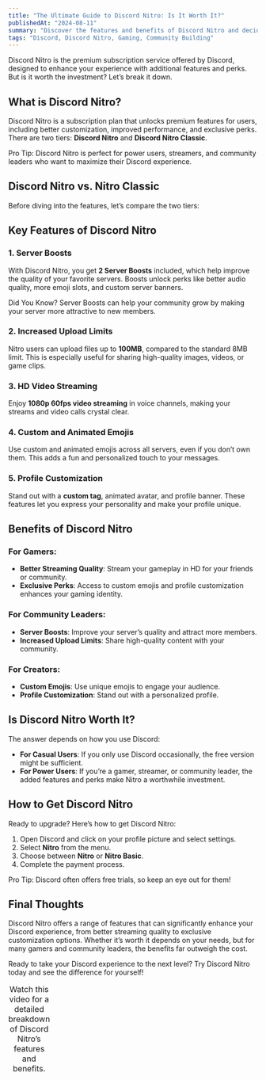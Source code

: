 ```yaml
---
title: "The Ultimate Guide to Discord Nitro: Is It Worth It?"
publishedAt: "2024-08-11"
summary: "Discover the features and benefits of Discord Nitro and decide if it’s worth the investment for your gaming or community needs."
tags: "Discord, Discord Nitro, Gaming, Community Building"
---
```


Discord Nitro is the premium subscription service offered by Discord, designed to enhance your experience with additional features and perks. But is it worth the investment? Let’s break it down.

## What is Discord Nitro?

Discord Nitro is a subscription plan that unlocks premium features for users, including better customization, improved performance, and exclusive perks. There are two tiers: **Discord Nitro** and **Discord Nitro Classic**.

<Callout emoji="💡">
  Pro Tip: Discord Nitro is perfect for power users, streamers, and community leaders who want to maximize their Discord experience.
</Callout>

## Discord Nitro vs. Nitro Classic

Before diving into the features, let’s compare the two tiers:

<Table
  data={{
    headers: ["Feature", "Nitro", "Nitro Classic"],
    rows: [
      ["Price", "$9.99/month", "$4.99/month"],
      ["Server Boosts", "2 included", "None"],
      ["Upload Limit", "500MB", "50MB"],
      ["HD Video Streaming", "Yes", "No"],
      ["Custom Emojis", "Use anywhere", "Use anywhere"],
      ["Animated Emojis", "Yes", "Yes"],
      ["Profile Customization", "Yes", "Yes"],
      ["Super Reactions", "Unlimited", "Unlimited"]
      ["Custom Profiles", "Yes", "No"]
    ],
  }}
/>

## Key Features of Discord Nitro

### 1. **Server Boosts**
With Discord Nitro, you get **2 Server Boosts** included, which help improve the quality of your favorite servers. Boosts unlock perks like better audio quality, more emoji slots, and custom server banners.

<Callout emoji="🚀">
  Did You Know? Server Boosts can help your community grow by making your server more attractive to new members.
</Callout>

### 2. **Increased Upload Limits**
Nitro users can upload files up to **100MB**, compared to the standard 8MB limit. This is especially useful for sharing high-quality images, videos, or game clips.

### 3. **HD Video Streaming**
Enjoy **1080p 60fps video streaming** in voice channels, making your streams and video calls crystal clear.

### 4. **Custom and Animated Emojis**
Use custom and animated emojis across all servers, even if you don’t own them. This adds a fun and personalized touch to your messages.

### 5. **Profile Customization**
Stand out with a **custom tag**, animated avatar, and profile banner. These features let you express your personality and make your profile unique.

## Benefits of Discord Nitro

### For Gamers:
- **Better Streaming Quality**: Stream your gameplay in HD for your friends or community.
- **Exclusive Perks**: Access to custom emojis and profile customization enhances your gaming identity.

### For Community Leaders:
- **Server Boosts**: Improve your server’s quality and attract more members.
- **Increased Upload Limits**: Share high-quality content with your community.

### For Creators:
- **Custom Emojis**: Use unique emojis to engage your audience.
- **Profile Customization**: Stand out with a personalized profile.

## Is Discord Nitro Worth It?

The answer depends on how you use Discord:

- **For Casual Users**: If you only use Discord occasionally, the free version might be sufficient.
- **For Power Users**: If you’re a gamer, streamer, or community leader, the added features and perks make Nitro a worthwhile investment.

<YouTube videoId="u6X2kSlEEWk" />

<Caption>
  Watch this video for a detailed breakdown of Discord Nitro’s features and benefits.
</Caption>

## How to Get Discord Nitro

Ready to upgrade? Here’s how to get Discord Nitro:

1. Open Discord and click on your profile picture and select settings.
2. Select **Nitro** from the menu.
3. Choose between **Nitro** or **Nitro Basic**.
4. Complete the payment process.

<Callout emoji="💳">
  Pro Tip: Discord often offers free trials, so keep an eye out for them!
</Callout>

## Final Thoughts

Discord Nitro offers a range of features that can significantly enhance your Discord experience, from better streaming quality to exclusive customization options. Whether it’s worth it depends on your needs, but for many gamers and community leaders, the benefits far outweigh the cost.

<Callout emoji="🎉">
  Ready to take your Discord experience to the next level? Try Discord Nitro today and see the difference for yourself!
</Callout>
